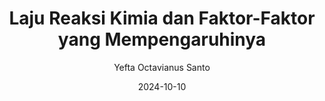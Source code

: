 ---
title: Laju Reaksi Kimia dan Faktor-Faktor yang Mempengaruhinya
description: Lorem ipsum dolor sit amet, consectetur adipiscing elit.
image: ""
date: 2024-10-10
author: Yefta Octavianus Santo
---